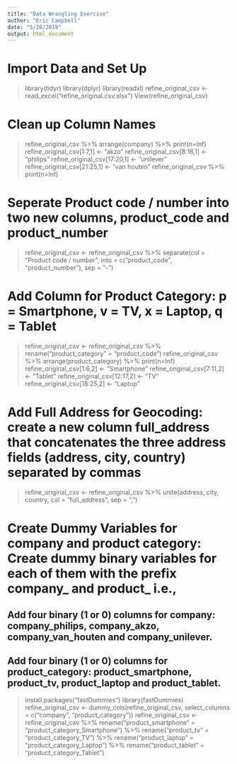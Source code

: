---
title: "Data Wrangling Exercise"
author: "Eric Campbell"
date: "5/28/2019"
output: html_document
---

# Import Data and Set Up
> library(tidyr)
> library(dplyr)
> library(readxl)
> refine_original_csv <- read_excel("refine_original.csv.xlsx")
> View(refine_original_csv)

# Clean up Column Names
> refine_original_csv %>% arrange(company) %>% print(n=Inf)
> refine_original_csv[1:7,1] <- "akzo"
> refine_original_csv[8:16,1] <- "philips"
> refine_original_csv[17:20,1] <- "unilever"
> refine_original_csv[21:25,1] <- "van houten"
> refine_original_csv %>% print(n=Inf)

# Seperate Product code / number into two new columns, product_code and product_number
> refine_original_csv <- refine_original_csv %>% separate(col = "Product code / number", into = c("product_code", "product_number"), sep = "-")

# Add Column for Product Category: p = Smartphone, v = TV, x = Laptop, q = Tablet
> refine_original_csv <- refine_original_csv %>% rename("product_category" = "product_code")
> refine_original_csv %>% arrange(product_category) %>% print(n=Inf)
> refine_original_csv[1:6,2] <- "Smartphone"
> refine_original_csv[7:11,2] <- "Tablet"
> refine_original_csv[12:17,2] <- "TV"
> refine_original_csv[18:25,2] <- "Laptop"

# Add Full Address for Geocoding: create a new column full_address that concatenates the three address fields (address, city, country) separated by commas
>refine_original_csv <- refine_original_csv %>% unite(address, city, country, col = "full_address", sep = ",")

# Create Dummy Variables for company and product category: Create dummy binary variables for each of them with the prefix company_ and product_ i.e.,
## Add four binary (1 or 0) columns for company: company_philips, company_akzo, company_van_houten and company_unilever.
## Add four binary (1 or 0) columns for product_category: product_smartphone, product_tv, product_laptop and product_tablet.
> install.packages("fastDummies")
> library(fastDummies)
> refine_original_csv <- dummy_cols(refine_original_csv, select_columns = c("company", "product_category"))
> refine_original_csv <- refine_original_csv %>% rename("product_smartphone" = "product_category_Smartphone") %>% rename("product_tv" = "product_category_TV") %>% rename("product_laptop" = "product_category_Laptop") %>% rename("product_tablet" = "product_category_Tablet")

